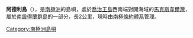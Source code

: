{{Infobox islands
| name             = 阿德利岛
| location         = [[南极洲|南极洲]]
| coordinates      = {{coord|62|13|S|58|56|W|source:GNIS|display=inline,title}}
| country          = 在[[南极条约体系|南极条约体系]]下管理
|locator map={{Location map | 
| AlternativeMap = Antarctic Peninsula location map.svg
| width   = 200
| float   = right
| caption = 阿德利岛在南极半岛的位置
| alt     = 北极半岛的地圖，標記顯示阿德利岛的位置
| label   = 阿德利岛
| lat_deg = 73.8
| lon_deg = 97
}}}}
{{Infobox lighthouse
| name = 阿德利岛<ref>{{cite web|url=https://www.unc.edu/~rowlett/lighthouse/ata.htm|title=Antarctica|website=The Lighthouse Directory|publisher=University of North Carolina at Chapel Hill|accessdate=15 May 2017|archive-date=2016-11-17|archive-url=https://web.archive.org/web/20161117175715/http://www.unc.edu/~rowlett/lighthouse/ata.htm|dead-url=no}}</ref>
| image_name = 
| image_width = 
| caption = 
| location = 阿德利岛<br />[[南设得兰群岛|南设得兰群岛]]<br />[[南极洲|南极洲]]
| pushpin_map = [[南极洲|南极洲]]
| relief = 1
| pushpin_mapsize = 
| pushpin_map_alt = 
| pushpin_map_caption = 南极洲
| pushpin = 灯塔
| pushpin_label_position = 
| coordinates = 
{{coord|62.210556|S|58.926222|W|format=dms}}
| coordinates_footnotes =
| yearbuilt = n/a
| yearlit  = 
| automated = 
| yeardeactivated = 
| foundation = [[混凝土|混凝土]]基础
| construction = 
| shape = 圆锥形
| marking = 
| height = {{convert|6|m|ft}}<ref name=listoflights111>{{cite ngall|111|2017|}}</ref>
| focalheight = {{convert|45|m|ft}}<ref name=listoflights111/>
| lens = 
| currentlens = 
| lightsource = [[太阳能|太阳能]]
| intensity = 
| range = {{convert|6|nmi}}<ref name=listoflights111/>
| characteristic = Fl W 10s.<ref name=listoflights111/>
| fogsignal = 
| racon = 
| admiralty = G1388<ref name=listoflights111/>
| canada = 
| NGA = 2720<ref name=listoflights111/>
| ARLHS = 
| USCG = 
| country = 
| countrynumber = 
| countrylink =
| managingagent = 
| heritage =
| module =
}}

'''阿德利島'''（{{lang-en|Ardley Island}}），是[[南極洲|南極洲]]的島嶼，處於[[喬治王島|喬治王島]]西南端對開海域的[[馬克斯韋爾灣|馬克斯韋爾灣]]，屬於[[南設得蘭群島|南設得蘭群島]]的一部分，長2公里，現時由[[南極條約體系|南極條約體系]]管理。

[[Category:南極洲島嶼|Category:南極洲島嶼]]


{{Antarctica-geo-stub}}